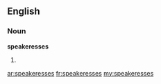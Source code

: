 ==English==
===Noun===
'''speakeresses'''
# {{plural of|[[speakeress]]}}

[[ar:speakeresses]]
[[fr:speakeresses]]
[[my:speakeresses]]